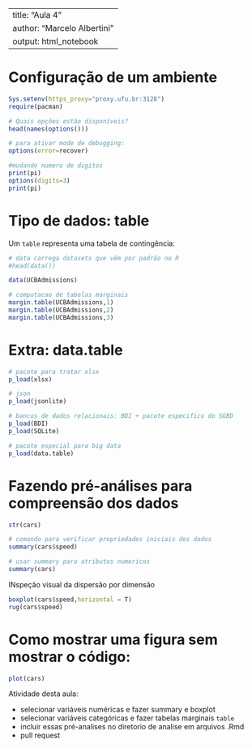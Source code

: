 
---
title: "Aula 4"
author: "Marcelo Albertini"
output: html_notebook
---

# Configuração de um ambiente

```r
Sys.setenv(https_proxy="proxy.ufu.br:3128")
require(pacman)

# Quais opções estão disponíveis?
head(names(options()))

# para ativar mode de debugging:
options(error=recover)

#mudando numero de digitos
print(pi)
options(digits=3)
print(pi)

```

# Tipo de dados: table

Um `table` representa uma tabela de contingência:

```r
# data carrega datasets que vêm por padrão no R
#head(data())

data(UCBAdmissions)

# computacao de tabelas marginais
margin.table(UCBAdmissions,1)
margin.table(UCBAdmissions,2)
margin.table(UCBAdmissions,3)

```

# Extra: data.table
```r

# pacote para tratar xlsx
p_load(xlsx)

# json
p_load(jsonlite)

# bancos de dados relacionais: BDI + pacote especifico do SGBD
p_load(BDI)
p_load(SQLite)

# pacote especial para big data
p_load(data.table) 
```

# Fazendo pré-análises para compreensão dos dados
```r
str(cars)

# comando para verificar propriedades iniciais dos dados
summary(cars$speed)

# usar summary para atributos numericos
summary(cars)
```

INspeção visual da dispersão por dimensão

```r
boxplot(cars$speed,horizontal = T)
rug(cars$speed)
```

# Como mostrar uma figura sem mostrar o código:
```r
plot(cars)
```


Atividade desta aula:

* selecionar variáveis numéricas e fazer summary e boxplot
* selecionar variáveis categóricas e fazer tabelas marginais `table`
* incluir essas pré-analises no diretorio de analise em arquivos .Rmd
* pull request




